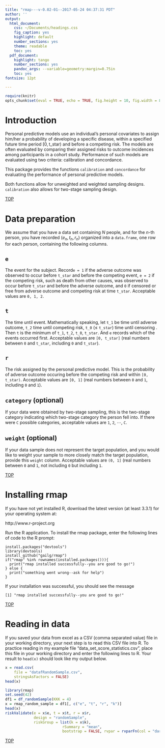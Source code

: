 ```yaml
---
title: "rmap---v-0.02-01--2017-05-24 04:37:31 PDT"
author: ''
output:
  html_document:
    css: ~/Documents/headings.css
    fig_caption: yes
    highlight: default
    number_sections: yes
    theme: readable
    toc: yes
  pdf_document:
    highlight: tango
    number_sections: yes
    pandoc_args: --variable=geometry:margin=0.75in
    toc: yes
fontsize: 12pt

---
```

<A NAME="top"> </A>
```r
require(knitr)
opts_chunk$set(eval = TRUE, echo = TRUE, fig.height = 10, fig.width = 8, tidy=FALSE)
```

# Introduction {#introduction}

Personal predictive models use an individual's personal covariates to assign him/her a probability of developing a specific disease,  within a specified future time period $[0, \text{t_star})$ and before a competing risk.  The models are often evaluated by comparing their assigned risks to outcome incidences among participants in a cohort study.  Performance of such models are evaluated using two criteria: calibration and concordance.

This package provides the functions `calibration` and `concordance` for evaluating the performance of personal predictive models. 

Both functions allow for unweighted and weighted sampling designs.  `calibration` also allows for two-stage sampling design.

[TOP](#top)

# Data preparation {#data-preparation}

We assume that you have a data set containing $N$ people, and for the $n$-th person, you have recorded $(e_n, t_n, r_n)$ organized into a `data.frame`, one row for each person, containing the following columns.  

## `e`

The event for the subject. Record`e = 1` if the adverse outcome was observed to occur before `t_star` and before the competing event, `e = 2` if the competing risk, such as death from other causes,  was observed to occur before `t_star` and before the adverse outcome, and  `0` if censored or free from adverse outcome and competing risk at time `t_star`.  Acceptable values are `0, 1, 2`.

## `t`

The time until event.  Mathematically speaking, let `t_1` be time until adverse outcome, `t_2` time until competing risk, `t_0` ($\le$ `t_star`) time until censoring . Then `t` is the minimum of `t_1`, `t_2`, `t_0`, `t_star`. And `e` records which of the events occurred first. Acceptable values are `[0, t_star]` (real numbers between `0` and `t_star`, including `0` and `t_star`).

## `r`

The risk assigned by the personal predictive model. This is the probability of adverse outcome occuring before the competing risk and within `[0, t_star)`. Acceptable values are `[0, 1]` (real numbers between `0` and `1`, including `0` and `1`).

## `category` (optional)

If your data were obtained by two-stage sampling, this is the two-stage category indicating which two-stage category the person fell into.   If there were `C` possible categories, acceptable values are `1`, `2`, $\cdots$, `C`.

## `weight` (optional)

If your data sample does not represent the target population, and you would like to weight your sample to more closely match the target population, provide this `weight` column.  Acceptable values are `(0, 1]` (real numbers between `0` and `1`, not including `0` but including `1`.

[TOP](#top)

# Installing rmap {#installing-rmap}

If you have not yet installed R, download the latest version (at least 3.3.1) for your operating system at:

http://www.r-project.org

Run the R application. To install the rmap package, enter the following lines of code to the R prompt:

```
install.packages("devtools")
library(devtools)
install_github("gailg/rmap")
if("rmap" %in% rownames(installed.packages())){
  print("rmap installed successfully--you are good to go!")
} else {
  print("something went wrong--ask for help")
}
```
If your installation was successful, you should see the message

```
[1] "rmap installed successfully--you are good to go!"
```
[TOP](#top)

# Reading in data {#reading-in-data}

If you saved your data from excel as a CSV (comma separated value) file in your working directory, your next step is to read this CSV file into R.  To practice reading in my example file "data_set_score_statistics.csv", place this file in your working directory and enter the following lines to R. Your result to `head(x)` should look like my output below.


```r
x = read.csv(
    file = "datafRandomSample.csv",
    stringsAsFactors = FALSE)
head(x)
```




```r
library(rmap)
set.seed(42)
df1 = df_randomSample(KKK = 4)
x = rmap_random_sample = df1[, c("e", "t", "r", "k")]
head(x)
riskValidate(e = x$e, t = x$t, r = x$r, 
             design = "randomSample",
             riskGroup = list(k = x$k),
                          rSummary = "mean",
                          bootstrap = FALSE, rvpar = rvparFn(col = "darkgreen"))
```

[TOP](#top)


